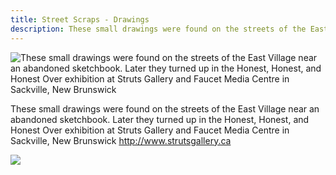 ```yaml
---
title: Street Scraps - Drawings
description: These small drawings were found on the streets of the East Village near an abandoned sketchbook. Later they turned up in the Honest, Honest, and Honest Over exhibition at Struts Gallery and Faucet Media Centre in Sackville, New Brunswick
---
```


![These small drawings were found on the streets of the East Village near an abandoned sketchbook. Later they turned up in the Honest, Honest, and Honest Over exhibition at Struts Gallery and Faucet Media Centre in Sackville, New Brunswick](@assets/street-scraps-drawings/cover.jpg)

These small drawings were found on the streets of the East Village near an abandoned sketchbook. Later they turned up in the Honest, Honest, and Honest Over exhibition at Struts Gallery and Faucet Media Centre in Sackville, New Brunswick http://www.strutsgallery.ca



![](@assets/street-scraps-drawings/1.jpg)
